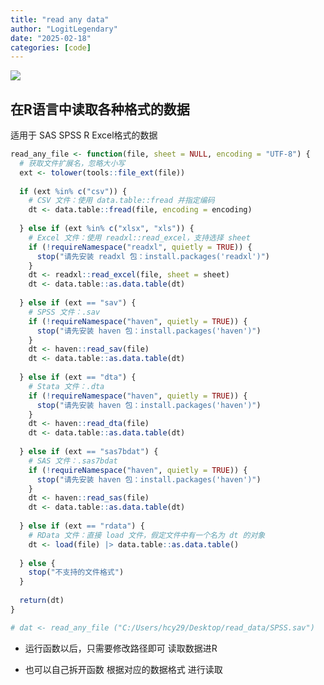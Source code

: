 ```yaml
---
title: "read any data"
author: "LogitLegendary"
date: "2025-02-18"
categories: [code] 
---
```


![](readanydata.png)

## 在R语言中读取各种格式的数据

适用于 SAS SPSS R Excel格式的数据

```r
read_any_file <- function(file, sheet = NULL, encoding = "UTF-8") {
  # 获取文件扩展名，忽略大小写
  ext <- tolower(tools::file_ext(file))
  
  if (ext %in% c("csv")) {
    # CSV 文件：使用 data.table::fread 并指定编码
    dt <- data.table::fread(file, encoding = encoding)
    
  } else if (ext %in% c("xlsx", "xls")) {
    # Excel 文件：使用 readxl::read_excel，支持选择 sheet
    if (!requireNamespace("readxl", quietly = TRUE)) {
      stop("请先安装 readxl 包：install.packages('readxl')")
    }
    dt <- readxl::read_excel(file, sheet = sheet)
    dt <- data.table::as.data.table(dt)
    
  } else if (ext == "sav") {
    # SPSS 文件：.sav
    if (!requireNamespace("haven", quietly = TRUE)) {
      stop("请先安装 haven 包：install.packages('haven')")
    }
    dt <- haven::read_sav(file)
    dt <- data.table::as.data.table(dt)
    
  } else if (ext == "dta") {
    # Stata 文件：.dta
    if (!requireNamespace("haven", quietly = TRUE)) {
      stop("请先安装 haven 包：install.packages('haven')")
    }
    dt <- haven::read_dta(file)
    dt <- data.table::as.data.table(dt)
    
  } else if (ext == "sas7bdat") {
    # SAS 文件：.sas7bdat
    if (!requireNamespace("haven", quietly = TRUE)) {
      stop("请先安装 haven 包：install.packages('haven')")
    }
    dt <- haven::read_sas(file)
    dt <- data.table::as.data.table(dt)
    
  } else if (ext == "rdata") {
    # RData 文件：直接 load 文件，假定文件中有一个名为 dt 的对象
    dt <- load(file) |> data.table::as.data.table()
    
  } else {
    stop("不支持的文件格式")
  }
  
  return(dt)
}

# dat <- read_any_file ("C:/Users/hcy29/Desktop/read_data/SPSS.sav")

```

-   运行函数以后，只需要修改路径即可 读取数据进R

-   也可以自己拆开函数 根据对应的数据格式 进行读取
